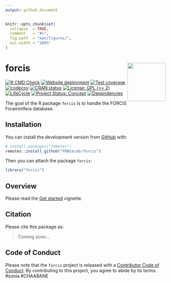 ```yaml
---
output: github_document
---
```


<!-- README.md is generated from README.Rmd. Please edit that file -->


```r
knitr::opts_chunk$set(
  collapse  = TRUE,
  comment   = "#>",
  fig.path  = "man/figures/",
  out.width = "100%"
)
```







forcis <img src="man/figures/hexsticker.png" height="120" align="right"/>
=========================================================

<!-- badges: start -->
[![R CMD Check](https://github.com/FRBCesab/forcis/actions/workflows/R-CMD-check.yaml/badge.svg)](https://github.com/FRBCesab/forcis/actions/workflows/R-CMD-check.yaml)
[![Website deployment](https://github.com/FRBCesab/forcis/actions/workflows/pkgdown.yaml/badge.svg)](https://github.com/FRBCesab/forcis/actions/workflows/pkgdown.yaml)
[![Test coverage](https://github.com/FRBCesab/forcis/actions/workflows/test-coverage.yaml/badge.svg)](https://github.com/FRBCesab/forcis/actions/workflows/test-coverage.yaml)
[![codecov](https://codecov.io/gh/FRBCesab/forcis/branch/master/graph/badge.svg)](https://codecov.io/gh/FRBCesab/forcis)
[![CRAN status](https://www.r-pkg.org/badges/version/forcis)](https://CRAN.R-project.org/package=forcis)
[![License: GPL (>= 2)](https://img.shields.io/badge/License-GPL%20%28%3E%3D%202%29-blue.svg)](https://choosealicense.com/licenses/gpl-2.0/)
[![LifeCycle](man/figures/lifecycle/lifecycle-experimental.svg)](https://lifecycle.r-lib.org/articles/stages.html#experimental)
[![Project Status: Concept](https://www.repostatus.org/badges/latest/concept.svg)](https://www.repostatus.org/#concept)
[![Dependencies](https://img.shields.io/badge/dependencies-0/0-brightgreen?style=flat)](#)
<!-- badges: end -->


The goal of the R package `forcis` is to handle the FORCIS Foraminifera database.



## Installation

You can install the development version from [GitHub](https://github.com/) with:

```r
# install.packages("remotes")
remotes::install_github("FRBCesab/forcis")
```

Then you can attach the package `forcis`:

```r
library("forcis")
```



## Overview

Please read the [Get started](https://frbcesab.github.io/forcis/articles/forcis.html) vignette.


## Citation

Please cite this package as: 

> Coming soon...



## Code of Conduct

Please note that the `forcis` project is released with a 
[Contributor Code of Conduct](https://contributor-covenant.org/version/2/0/CODE_OF_CONDUCT.html). 
By contributing to this project, you agree to abide by its terms.
#sonia 
#CHAABANE

